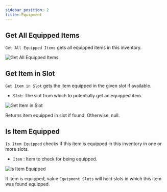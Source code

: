 ```yaml
---
sidebar_position: 2
title: Equipment
---
```


 

## Get All Equipped Items

`Get All Equipped Items` gets all equipped items in this inventory.

![Get All Equipped Items](_static/img/equipment/get-all-equipped-items.png)

## Get Item in Slot

`Get Item in Slot` gets the item equipped in the given slot if available.
* `Slot`: The slot from which to potentially get an equipped item.

![Get Item in Slot](_static/img/equipment/get-item-in-slot.png)

Returns item equipped in slot if found. Otherwise, null.

## Is Item Equipped

`Is Item Equipped` checks if this item is equipped in this inventory in one or more slots.
* `Item` : Item to check for being equipped.

![Is Item Equipped](_static/img/equipment/is-item-equipped.png)

If item is equipped, value `Equipment Slots` will hold slots in which this item was found equipped.